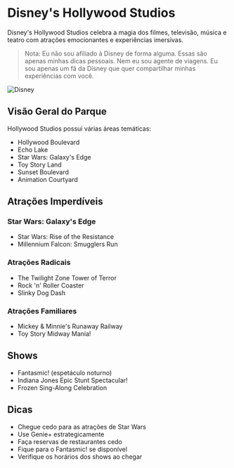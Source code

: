 # Disney's Hollywood Studios

Disney's Hollywood Studios celebra a magia dos filmes, televisão, música e teatro com atrações emocionantes e experiências imersivas.

> Nota: Eu não sou afiliado à Disney de forma alguma. Essas são apenas minhas dicas pessoais. Nem eu sou agente de viagens. Eu sou apenas um fã da Disney que quer compartilhar minhas experiências com você.

![Disney](pathname:///img/disney/Disney.jpg)

## Visão Geral do Parque

Hollywood Studios possui várias áreas temáticas:
- Hollywood Boulevard
- Echo Lake
- Star Wars: Galaxy's Edge
- Toy Story Land
- Sunset Boulevard
- Animation Courtyard

## Atrações Imperdíveis

### Star Wars: Galaxy's Edge
- Star Wars: Rise of the Resistance
- Millennium Falcon: Smugglers Run

### Atrações Radicais
- The Twilight Zone Tower of Terror
- Rock 'n' Roller Coaster
- Slinky Dog Dash

### Atrações Familiares
- Mickey & Minnie's Runaway Railway
- Toy Story Midway Mania!

## Shows
- Fantasmic! (espetáculo noturno)
- Indiana Jones Epic Stunt Spectacular!
- Frozen Sing-Along Celebration

## Dicas

- Chegue cedo para as atrações de Star Wars
- Use Genie+ estrategicamente
- Faça reservas de restaurantes cedo
- Fique para o Fantasmic! se disponível
- Verifique os horários dos shows ao chegar